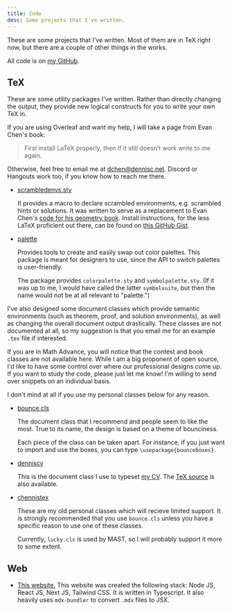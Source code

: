 ```yaml
---
title: Code
desc: Some projects that I've written.
---
```


These are some projects that I've written.
Most of them are in TeX right now,
but there are a couple of other things in the works.

All code is on [my GitHub](https://github.com/chennisden).

## TeX

These are some utility packages I've written.
Rather than directly changing the output,
they provide new logical constructs for you
to write your own TeX in.

If you are using Overleaf and want my help,
I will take a page from Evan Chen's book:

> First install LaTeX properly,
> then if it still doesn’t work write to me again.

Otherwise, feel free to email me at [dchen@dennisc.net](mailto:dchen@dennisc.net). Discord or Hangouts work too, if you know how to reach me there.

- [scrambledenvs.sty](https://github.com/chennisden/scrambledenvs)

  It provides a macro to declare scrambled environments,
  e.g. scrambled hints or solutions.
  It was written to serve as a replacement to Evan Chen's
  [code for his geometry book](https://web.evanchen.cc/faq-latex.html#L-13).
  Install instructions, for the less LaTeX proficient out there, can be found on [this GitHub Gist](https://gist.github.com/chennisden/84c2224b10f0b177e4726db0bec45381).

- [palette](https://github.com/chennisden/palette)

  Provides tools to create and easily swap out color palettes. This package is meant for designers to use, since the API to switch palettes is user-friendly.

  The package provides `colorpalette.sty` and `symbolpalette.sty`. (If it was up to me, I would have called the latter `symbolsuite`, but then the name would not be at all relevant to "palette.")

I've also designed some document classes which provide semantic environments (such as theorem, proof, and solution environments), as well as changing the overall document output drastically. These classes are not documented at all, so my suggestion is that you email me for an example `.tex` file if interested.

If you are in Math Advance, you will notice that the contest and book classes are not available here. While I am a big proponent of open source, I'd like to have some control over where our professional designs come up. If you want to study the code, please just let me know! I'm willing to send over snippets on an individual basis.

I don't mind at all if you use my personal classes below for any reason.

- [bounce.cls](https://github.com/chennisden/bounce)

  The document class that I recommend and people seem to like the most. True to its name, the design is based on a theme of bounciness.

  Each piece of the class can be taken apart. For instance, if you just want to import and use the boxes, you can type `\usepackage{bounceboxes}`.

- [denniscv](https://github.com/chennisden/denniscv)

  This is the document class I use to typeset [my CV](cv.pdf). The [TeX source](cv.tex) is also available.

- [chennistex](https://github.com/chennisden/chennistex)

  These are my old personal classes which will recieve limited support. It is strongly recommended that you use `bounce.cls` unless you have a specific reason to use one of these classes.

  Currently, `lucky.cls` is used by MAST, so I will probably support it more to some extent.

## Web

- [This website.](https://github.com/chennisden/dennisc.net)
  This website was created the following stack:
  Node JS, React JS, Next JS, Tailwind CSS.
  It is written in Typescript.
  It also heavily uses `mdx-bundler`
  to convert `.mdx` files to JSX.
